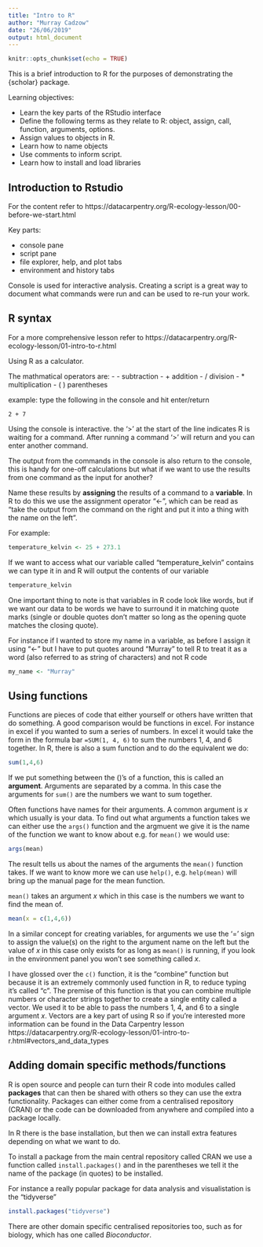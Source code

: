 ```yaml
---
title: "Intro to R"
author: "Murray Cadzow"
date: "26/06/2019"
output: html_document
---
```


```r
knitr::opts_chunk$set(echo = TRUE)
```

This is a brief introduction to R for the purposes of demonstrating the {scholar} package.

Learning objectives:

- Learn the key parts of the RStudio interface
- Define the following terms as they relate to R: object, assign, call, function, arguments, options.
- Assign values to objects in R.
- Learn how to name objects
- Use comments to inform script.
- Learn how to install and load libraries


## Introduction to Rstudio

For the content refer to https://datacarpentry.org/R-ecology-lesson/00-before-we-start.html

Key parts:

- console pane
- script pane
- file explorer, help, and plot tabs
- environment and history tabs

Console is used for interactive analysis. Creating a script is a great way to document what commands were run and can be used to re-run your work.


## R syntax

For a more comprehensive lesson refer to https://datacarpentry.org/R-ecology-lesson/01-intro-to-r.html

Using R as a calculator. 

The mathmatical operators are:
- \- subtraction
- + addition
- / division
- * multiplication
- \( \) parentheses

example: type the following in the console and hit enter/return
```
2 + 7
```

Using the console is interactive. the '>' at the start of the line indicates R is waiting for a command. After running a command '>' will return and you can enter another command.

The output from the commands in the console is also return to the console, this is handy for one-off calculations but what if we want to use the results from one command as the input for another?

Name these results by **assigning** the results of a command to a **variable**. In R to do this we use the assignment operator "<-", which can be read as "take the output from the command on the right and put it into a thing with the name on the left".

For example:
```r
temperature_kelvin <- 25 + 273.1 
```

If we want to access what our variable called "temperature_kelvin" contains we can type it in and R will output the contents of our variable

```r
temperature_kelvin
```

One important thing to note is that variables in R code look like words, but if we want our data to be words we have to surround it in matching quote marks (single or double quotes don't matter so long as the opening quote matches the closing quote).

For instance if I wanted to store my name in a variable, as before I assign it using "<-" but I have to put quotes around "Murray" to tell R to treat it as a word (also referred to as string of characters) and not R code
```r
my_name <- "Murray"

```

## Using functions

Functions are pieces of code that either yourself or others have written that do something. A good comparison would be functions in excel. For instance in excel if you wanted to sum a series of numbers. In excel it would take the form in the formula bar `=SUM(1, 4, 6)` to sum the numbers 1, 4, and 6 together. In R, there is also a sum function and to do the equivalent we do:

```r
sum(1,4,6)
```

If we put something between the ()'s of a function, this is called an **argument**. Arguments are separated by a comma. In this case the arguments for `sum()` are the numbers we want to sum together.

Often functions have names for their arguments. A common argument is _x_ which usually is your data. To find out what arguments a function takes we can either use the `args()` function and the argmuent we give it is the name of the function we want to know about e.g. for `mean()` we would use:

```r
args(mean)
```

The result tells us about the names of the arguments the `mean()` function takes. If we want to know more we can use `help()`, e.g. `help(mean)` will bring up the manual page for the mean function. 

`mean()` takes an argument _x_ which in this case is the numbers we want to find the mean of.

```r
mean(x = c(1,4,6))
```

In a similar concept for creating variables, for arguments we use the '=' sign to assign the value(s) on the right to the argument name on the left but the value of _x_ in this case only exists for as long as `mean()` is running, if you look in the environment panel you won't see something called _x_.

I have glossed over the `c()` function, it is the "combine" function but because it is an extremely commonly used function in R, to reduce typing it's called "c". The premise of this function is that you can combine multiple numbers or character strings together to create a single entity called a vector. We used it to be able to pass the numbers 1, 4, and 6 to a single argument _x_. Vectors are a key part of using R so if you're interested more information can be found in the Data Carpentry lesson https://datacarpentry.org/R-ecology-lesson/01-intro-to-r.html#vectors_and_data_types

## Adding domain specific methods/functions

R is open source and people can turn their R code into modules called **packages** that can then be shared with others so they can use the extra functionality. Packages can either come from a centralised repository (CRAN) or the code can be downloaded from anywhere and compiled into a package locally.

In R there is the base installation, but then we can install extra features depending on what we want to do.

To install a package from the main central repository called CRAN we use a function called `install.packages()` and in the parentheses we tell it the name of the package (in quotes) to be installed.

For instance a really popular package for data analysis and visualistation is the "tidyverse"

```r
install.packages("tidyverse")
```

There are other domain specific centralised repositories too, such as for biology, which has one called _Bioconductor_.
